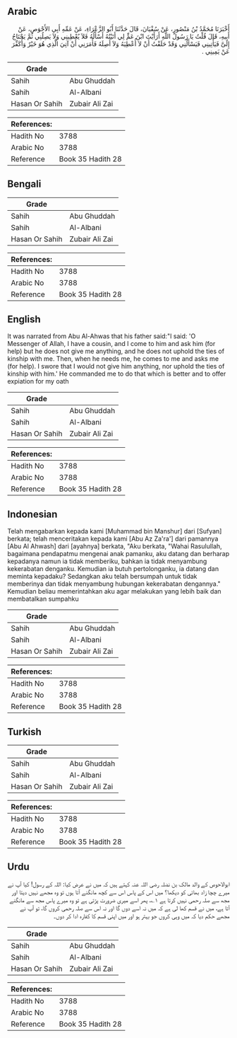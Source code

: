 ## Arabic


<div dir="rtl" lang="ar" style={{fontSize:'larger',backgroundColor:'#f8f9fa',padding:20}}>
أَخْبَرَنَا مُحَمَّدُ بْنُ مَنْصُورٍ، عَنْ سُفْيَانَ، قَالَ حَدَّثَنَا أَبُو الزَّعْرَاءِ، عَنْ عَمِّهِ أَبِي الأَحْوَصِ، عَنْ أَبِيهِ، قَالَ قُلْتُ يَا رَسُولَ اللَّهِ أَرَأَيْتَ ابْنَ عَمٍّ لِي أَتَيْتُهُ أَسْأَلُهُ فَلاَ يُعْطِينِي وَلاَ يَصِلُنِي ثُمَّ يَحْتَاجُ إِلَىَّ فَيَأْتِينِي فَيَسْأَلُنِي وَقَدْ حَلَفْتُ أَنْ لاَ أُعْطِيَهُ وَلاَ أَصِلَهُ فَأَمَرَنِي أَنْ آتِيَ الَّذِي هُوَ خَيْرٌ وَأُكَفِّرَ عَنْ يَمِينِي ‏.‏
</div>
<div style={{backgroundColor:'#f8f9fa',padding:20, marginBottom: 10}}><table> <thead> <tr> <th>Grade</th> <th></th> </tr> </thead> <tbody> <tr><td>Sahih</td><td>Abu Ghuddah</td></tr><tr><td>Sahih</td><td>Al-Albani</td></tr><tr><td>Hasan Or Sahih</td><td>Zubair Ali Zai</td></tr></tbody></table><table> <thead> <tr> <th>References:</th> <th></th> </tr> </thead> <tbody><tr><td>Hadith No</td><td>3788</td></tr><tr><td>Arabic No</td><td>3788</td></tr><tr><td>Reference</td><td>Book 35 Hadith 28</td></tr></tbody></table></div>

## Bengali


<div dir="ltr" lang="bn" style={{fontSize:'larger',backgroundColor:'#f8f9fa',padding:20}}>

</div>
<div style={{backgroundColor:'#f8f9fa',padding:20, marginBottom: 10}}><table> <thead> <tr> <th>Grade</th> <th></th> </tr> </thead> <tbody> <tr><td>Sahih</td><td>Abu Ghuddah</td></tr><tr><td>Sahih</td><td>Al-Albani</td></tr><tr><td>Hasan Or Sahih</td><td>Zubair Ali Zai</td></tr></tbody></table><table> <thead> <tr> <th>References:</th> <th></th> </tr> </thead> <tbody><tr><td>Hadith No</td><td>3788</td></tr><tr><td>Arabic No</td><td>3788</td></tr><tr><td>Reference</td><td>Book 35 Hadith 28</td></tr></tbody></table></div>

## English


<div dir="ltr" lang="en" style={{fontSize:'larger',backgroundColor:'#f8f9fa',padding:20}}>
It was narrated from Abu Al-Ahwas that his father said:"I said: 'O Messenger of Allah, I have a cousin, and I come to him and ask him (for help) but he does not give me anything, and he does not uphold the ties of kinship with me. Then, when he needs me, he comes to me and asks me (for help). I swore that I would not give him anything, nor uphold the ties of kinship with him.' He commanded me to do that which is better and to offer expiation for my oath
</div>
<div style={{backgroundColor:'#f8f9fa',padding:20, marginBottom: 10}}><table> <thead> <tr> <th>Grade</th> <th></th> </tr> </thead> <tbody> <tr><td>Sahih</td><td>Abu Ghuddah</td></tr><tr><td>Sahih</td><td>Al-Albani</td></tr><tr><td>Hasan Or Sahih</td><td>Zubair Ali Zai</td></tr></tbody></table><table> <thead> <tr> <th>References:</th> <th></th> </tr> </thead> <tbody><tr><td>Hadith No</td><td>3788</td></tr><tr><td>Arabic No</td><td>3788</td></tr><tr><td>Reference</td><td>Book 35 Hadith 28</td></tr></tbody></table></div>

## Indonesian


<div dir="ltr" lang="id" style={{fontSize:'larger',backgroundColor:'#f8f9fa',padding:20}}>
Telah mengabarkan kepada kami [Muhammad bin Manshur] dari [Sufyan] berkata; telah menceritakan kepada kami [Abu Az Za'ra'] dari pamannya [Abu Al Ahwash] dari [ayahnya] berkata, "Aku berkata, "Wahai Rasulullah, bagaimana pendapatmu mengenai anak pamanku, aku datang dan berharap kepadanya namun ia tidak memberiku, bahkan ia tidak menyambung kekerabatan denganku. Kemudian ia butuh pertolonganku, ia datang dan meminta kepadaku? Sedangkan aku telah bersumpah untuk tidak memberinya dan tidak menyambung hubungan kekerabatan dengannya." Kemudian beliau memerintahkan aku agar melakukan yang lebih baik dan membatalkan sumpahku
</div>
<div style={{backgroundColor:'#f8f9fa',padding:20, marginBottom: 10}}><table> <thead> <tr> <th>Grade</th> <th></th> </tr> </thead> <tbody> <tr><td>Sahih</td><td>Abu Ghuddah</td></tr><tr><td>Sahih</td><td>Al-Albani</td></tr><tr><td>Hasan Or Sahih</td><td>Zubair Ali Zai</td></tr></tbody></table><table> <thead> <tr> <th>References:</th> <th></th> </tr> </thead> <tbody><tr><td>Hadith No</td><td>3788</td></tr><tr><td>Arabic No</td><td>3788</td></tr><tr><td>Reference</td><td>Book 35 Hadith 28</td></tr></tbody></table></div>

## Turkish


<div dir="ltr" lang="tr" style={{fontSize:'larger',backgroundColor:'#f8f9fa',padding:20}}>

</div>
<div style={{backgroundColor:'#f8f9fa',padding:20, marginBottom: 10}}><table> <thead> <tr> <th>Grade</th> <th></th> </tr> </thead> <tbody> <tr><td>Sahih</td><td>Abu Ghuddah</td></tr><tr><td>Sahih</td><td>Al-Albani</td></tr><tr><td>Hasan Or Sahih</td><td>Zubair Ali Zai</td></tr></tbody></table><table> <thead> <tr> <th>References:</th> <th></th> </tr> </thead> <tbody><tr><td>Hadith No</td><td>3788</td></tr><tr><td>Arabic No</td><td>3788</td></tr><tr><td>Reference</td><td>Book 35 Hadith 28</td></tr></tbody></table></div>

## Urdu


<div dir="rtl" lang="ur" style={{fontSize:'larger',backgroundColor:'#f8f9fa',padding:20}}>
ابوالاحوص کے والد مالک بن نضلہ رضی اللہ عنہ کہتے ہیں کہ میں نے عرض کیا: اللہ کے رسول! کیا آپ نے میرے چچا زاد بھائی کو دیکھا؟ میں اس کے پاس اس سے کچھ مانگنے آتا ہوں تو وہ مجھے نہیں دیتا اور مجھ سے صلہ رحمی نہیں کرتا ہے ۱؎، پھر اسے میری ضرورت پڑتی ہے تو وہ میرے پاس مجھ سے مانگنے آتا ہے، میں نے قسم کھا لی ہے کہ میں نہ اسے دوں گا اور نہ اس سے صلہ رحمی کروں گا، تو آپ نے مجھے حکم دیا کہ میں وہی کروں جو بہتر ہو اور میں اپنی قسم کا کفارہ ادا کر دوں۔
</div>
<div style={{backgroundColor:'#f8f9fa',padding:20, marginBottom: 10}}><table> <thead> <tr> <th>Grade</th> <th></th> </tr> </thead> <tbody> <tr><td>Sahih</td><td>Abu Ghuddah</td></tr><tr><td>Sahih</td><td>Al-Albani</td></tr><tr><td>Hasan Or Sahih</td><td>Zubair Ali Zai</td></tr></tbody></table><table> <thead> <tr> <th>References:</th> <th></th> </tr> </thead> <tbody><tr><td>Hadith No</td><td>3788</td></tr><tr><td>Arabic No</td><td>3788</td></tr><tr><td>Reference</td><td>Book 35 Hadith 28</td></tr></tbody></table></div>